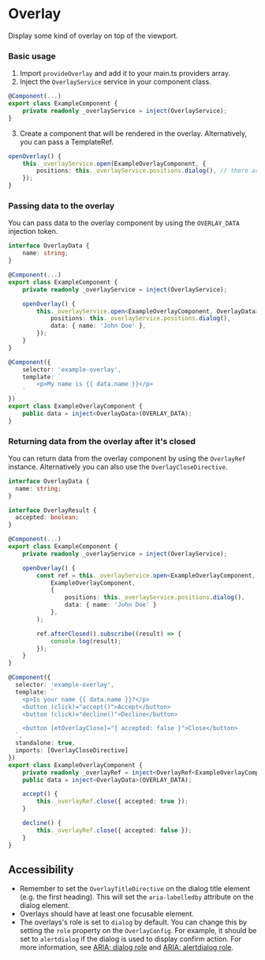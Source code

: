 # Overlay

Display some kind of overlay on top of the viewport.

### Basic usage

1. Import `provideOverlay` and add it to your main.ts providers array.
2. Inject the `OverlayService` service in your component class.

```ts
@Component(...)
export class ExampleComponent {
    private readonly _overlayService = inject(OverlayService);
}
```

3. Create a component that will be rendered in the overlay. Alternatively, you can pass a TemplateRef.

```ts
openOverlay() {
    this._overlayService.open(ExampleOverlayComponent, {
        positions: this._overlayService.positions.dialog(), // there are also other positions available like bottomSheet, topSheet, etc.
    });
}
```

### Passing data to the overlay

You can pass data to the overlay component by using the `OVERLAY_DATA` injection token.

```ts
interface OverlayData {
    name: string;
}

@Component(...)
export class ExampleComponent {
    private readonly _overlayService = inject(OverlayService);

    openOverlay() {
        this._overlayService.open<ExampleOverlayComponent, OverlayData>(ExampleOverlayComponent, {
            positions: this._overlayService.positions.dialog(),
            data: { name: 'John Doe' },
        });
    }
}

@Component({
    selector: 'example-overlay',
    template: `
        <p>My name is {{ data.name }}</p>
    `
})
export class ExampleOverlayComponent {
    public data = inject<OverlayData>(OVERLAY_DATA);
}
```

### Returning data from the overlay after it's closed

You can return data from the overlay component by using the `OverlayRef` instance. Alternatively you can also use the `OverlayCloseDirective`.

```ts
interface OverlayData {
  name: string;
}

interface OverlayResult {
  accepted: boolean;
}

@Component(...)
export class ExampleComponent {
    private readonly _overlayService = inject(OverlayService);

    openOverlay() {
        const ref = this._overlayService.open<ExampleOverlayComponent, OverlayData, OverlayResult>(
            ExampleOverlayComponent,
            {
                positions: this._overlayService.positions.dialog(),
                data: { name: 'John Doe' }
            },
        );

        ref.afterClosed().subscribe((result) => {
            console.log(result);
        });
    }
}

@Component({
  selector: 'example-overlay',
  template: `
    <p>Is your name {{ data.name }}?</p>
    <button (click)="accept()">Accept</button>
    <button (click)="decline()">Decline</button>

    <button [etOverlayClose]="{ accepted: false }">Close</button>
  `,
  standalone: true,
  imports: [OverlayCloseDirective]
})
export class ExampleOverlayComponent {
    private readonly _overlayRef = inject<OverlayRef<ExampleOverlayComponent, OverlayResult>>(OverlayRef);
    public data = inject<OverlayData>(OVERLAY_DATA);

    accept() {
        this._overlayRef.close({ accepted: true });
    }

    decline() {
        this._overlayRef.close({ accepted: false });
    }
}
```

## Accessibility

- Remember to set the `OverlayTitleDirective` on the dialog title element (e.g. the first heading). This will set the `aria-labelledby` attribute on the dialog element.
- Overlays should have at least one focusable element.
- The overlays's role is set to `dialog` by default. You can change this by setting the `role` property on the `OverlayConfig`. For example, it should be set to `alertdialog` if the dialog is used to display confirm action. For more information, see [ARIA: dialog role](https://developer.mozilla.org/en-US/docs/Web/Accessibility/ARIA/Roles/dialog_role) and [ARIA: alertdialog role](https://developer.mozilla.org/en-US/docs/Web/Accessibility/ARIA/Roles/alertdialog_role).

